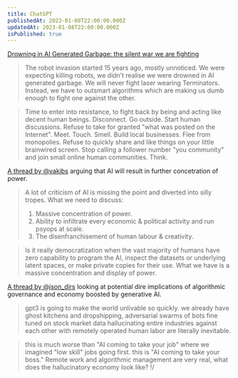 ```yaml
---
title: ChatGPT
publishedAt: 2023-01-08T22:00:00.000Z
updatedAt: 2023-01-08T22:00:00.000Z
isPublished: true
---
```


[Drowning in AI Generated Garbage: the silent war we are fighting](https://readwise.io/reader/shared/01gkvr5ytkkdpyqa4j4p3safxp)

> The robot invasion started 15 years ago, mostly unnoticed. We were expecting killing robots, we didn’t realise we were drowned in AI generated garbage. We will never fight laser wearing Terminators. Instead, we have to outsmart algorithms which are making us dumb enough to fight one against the other.

> Time to enter into resistance, to fight back by being and acting like decent human beings. Disconnect. Go outside. Start human discussions. Refuse to take for granted "what was posted on the Internet". Meet. Touch. Smell. Build local businesses. Flee from monopolies. Refuse to quickly share and like things on your little brainwired screen. Stop calling a follower number "you community" and join small online human communities. Think.

[A thread by @vakibs](https://twitter.com/vakibs/status/1600031729603186688) arguing that AI will result in further concetration of power.

> A lot of criticism of AI is missing the point and diverted into silly tropes. What we need to discuss:
>
> 1.  Massive concentration of power.
> 2.  Ability to infiltrate every economic & political activity and run psyops at scale.
> 3.  The disenfranchisement of human labour & creativity.

> Is it really democratization when the vast majority of humans have zero capability to program the AI, inspect the datasets or underlying latent spaces, or make private copies for their use. What we have is a massive concentration and display of power.

[A thread by @json_dirs](https://twitter.com/json_dirs/status/1599656297020162049) looking at potential dire implications of algorithmic governance and economy boosted by generative AI.

> gpt3 is going to make the world unlivable so quickly. we already have ghost kitchens and dropshipping, adversarial swarms of bots fine tuned on stock market data hallucinating entire industries against each other with remotely operated human labor are literally inevitable.

> this is much worse than "AI coming to take your job" where we imagined "low skill" jobs going first. this is "AI coming to take your boss." Remote work and algorithmic management are very real, what does the hallucinatory economy look like? !/
